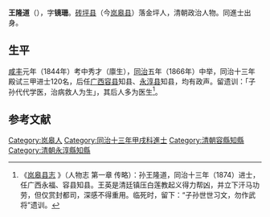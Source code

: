 '''王隆道'''（{{Bd|1822年||1876年}}），字'''镜珊'''。[[砖坪县|砖坪县]]（今[[岚皋县|岚皋县]]）落金坪人，清朝政治人物。同進士出身。

== 生平 ==
[[咸丰|咸丰]]元年（1844年）考中秀才（廪生），[[同治|同治]]五年（1866年）中举，同治十三年殿试三甲进士120名，后任[[广西|广西]][[容县|容县]]知县、[[永淳县|永淳县]]知县，均有政声。留遗训：「子孙代代学医，治病救人为生」，其后人多为医生<ref>《[http://www.sxsdq.cn/dqzlk/dfz_sxz/lgxz/ 岚皋县志] {{Wayback|url=http://www.sxsdq.cn/dqzlk/dfz_sxz/lgxz/ |date=20150924112507 }}》（人物志 第一章 传略）：孙王隆道，同治十三年（1874）进士，任广西永福、容县知县。王英是清廷镇压白莲教起义得力帮凶，并立下汗马功劳，但仅赏封都司，深感不得重用。临死时，留下：“子孙世世习文，勿作武将”遗训。</ref>。

==参考文献==
{{reflist}}

{{同治十三年甲戌科殿試金榜}}

{{Authority control}}

{{DEFAULTSORT:Wang王}}
[[Category:岚皋人|Category:岚皋人]]
[[Category:同治十三年甲戌科進士|Category:同治十三年甲戌科進士]]
[[Category:清朝容縣知縣|Category:清朝容縣知縣]]
[[Category:清朝永淳縣知縣|Category:清朝永淳縣知縣]]


{{清朝人物小作品}}